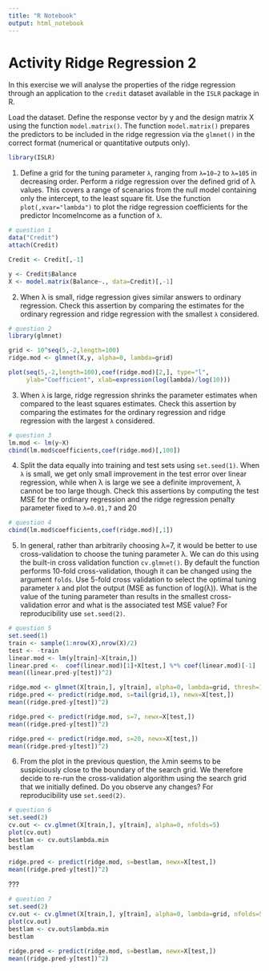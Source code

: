 ```yaml
---
title: "R Notebook"
output: html_notebook
---
```

# Activity Ridge Regression 2
In this exercise we will analyse the properties of the ridge regression through an application to the `credit` dataset available in the `ISLR` package in R.

Load the dataset. Define the response vector by y and the design matrix X using the function `model.matrix()`. The function `model.matrix()` prepares the predictors to be included in the ridge regression via the `glmnet()` in the correct format (numerical or quantitative outputs only).


```r
library(ISLR)
```

1. Define a grid for the tuning parameter `λ`, ranging from `λ=10−2` to `λ=105` in decreasing order. Perform a ridge regression over the defined grid of λ values. This covers a range of scenarios from the null model containing only the intercept, to the least square fit. Use the function `plot(,xvar="lambda")` to plot the ridge regression coefficients for the predictor IncomeIncome as a function of `λ`.

```r
# question 1
data("Credit")
attach(Credit)

Credit <- Credit[,-1]

y <- Credit$Balance
X <- model.matrix(Balance~., data=Credit)[,-1]
```

2. When λ is small, ridge regression gives similar answers to ordinary regression. Check this assertion by comparing the estimates for the ordinary regression and ridge regression with the smallest `λ` considered.

```r
# question 2
library(glmnet)

grid <- 10^seq(5,-2,length=100)
ridge.mod <- glmnet(X,y, alpha=0, lambda=grid)

plot(seq(5,-2,length=100),coef(ridge.mod)[2,], type="l",
     ylab="Coefficient", xlab=expression(log(lambda)/log(10)))
```

3. When `λ` is large, ridge regression shrinks the parameter estimates when compared to the least squares estimates. Check this assertion by comparing the estimates for the ordinary regression and ridge regression with the largest `λ` considered.

```r
# question 3
lm.mod <- lm(y~X)
cbind(lm.mod$coefficients,coef(ridge.mod)[,100])
```

4. Split the data equally into training and test sets using `set.seed(1)`. When `λ` is small, we get only small improvement in the test error over linear regression, while when λ is large we see a definite improvement, λ cannot be too large though. Check this assertions by computing the test MSE for the ordinary regression and the ridge regression penalty parameter fixed to `λ=0.01,7` and 20

```r
# question 4
cbind(lm.mod$coefficients,coef(ridge.mod)[,1])
```

5. In general, rather than arbitrarily choosing λ=7, it would be better to use cross-validation to choose the tuning parameter λ. We can do this using the built-in cross validation function `cv.glmnet()`. By default the function performs 10-fold cross-validation, though it can be changed using the argument `folds`. Use 5-fold cross validation to select the optimal tuning parameter `λ` and plot the output (MSE as function of log(λ)). What is the value of the tuning parameter than results in the smallest cross-validation error and what is the associated test MSE value? For reproducibility use `set.seed(2)`.

```r
# question 5
set.seed(1)
train <- sample(1:nrow(X),nrow(X)/2)
test <- -train
linear.mod <- lm(y[train]~X[train,])
linear.pred <-  coef(linear.mod)[1]+X[test,] %*% coef(linear.mod)[-1]
mean((linear.pred-y[test])^2)

ridge.mod <- glmnet(X[train,], y[train], alpha=0, lambda=grid, thresh=1e-12)
ridge.pred <- predict(ridge.mod, s=tail(grid,1), newx=X[test,])
mean((ridge.pred-y[test])^2)

ridge.pred <- predict(ridge.mod, s=7, newx=X[test,])
mean((ridge.pred-y[test])^2)

ridge.pred <- predict(ridge.mod, s=20, newx=X[test,])
mean((ridge.pred-y[test])^2)
```

6. From the plot in the previous question, the λmin⁡ seems to be suspiciously close to the boundary of the search grid. We therefore decide to re-run the cross-validation algorithm using the search grid that we initially defined. Do you observe any changes? For reproducibility use `set.seed(2)`.

```r
# question 6
set.seed(2)
cv.out <- cv.glmnet(X[train,], y[train], alpha=0, nfolds=5)
plot(cv.out)
bestlam <- cv.out$lambda.min
bestlam

ridge.pred <- predict(ridge.mod, s=bestlam, newx=X[test,])
mean((ridge.pred-y[test])^2)
```

???

```r
# question 7
set.seed(2)
cv.out <- cv.glmnet(X[train,], y[train], alpha=0, lambda=grid, nfolds=5)
plot(cv.out)
bestlam <- cv.out$lambda.min
bestlam

ridge.pred <- predict(ridge.mod, s=bestlam, newx=X[test,])
mean((ridge.pred-y[test])^2)
```


